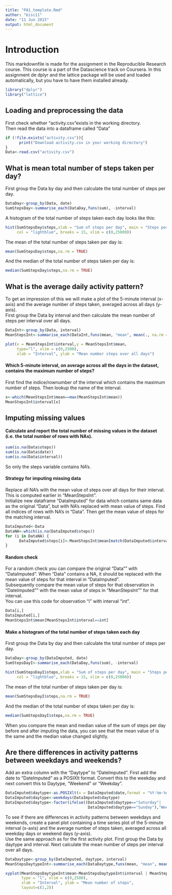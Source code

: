 ```yaml
---
title: "PA1_template.Rmd"
author: "bisc11"
date: "11 Jun 2015"
output: html_document
---
```



# Introduction
This markdownfile is made for the assignment in the Reproducible Research course. This course is a part of the Datascience track on Coursera. 
In this assignment de dplyr and the lattice package will be used and loaded automatically, but you have to have them  installed already.
```r
library("dplyr")
library("lattice")
```

  
## Loading and preprocessing the data
First check whether "activity.csv"exists in the working directory.  
Then read the data into a dataframe called "Data"
```r
if (!file.exists("activity.csv")){
      print("Download activity.csv in your working directory")
}
Data<-read.csv("activity.csv")
```
  
  
## What is mean total number of steps taken per day?
First group the Data by day and then calculate the total number of steps per day.
```r
DataDay<-group_by(Data, date)
SumStepsDay<-summarise_each(DataDay,funs(sum), -interval)
```
A histogram of the total number of steps taken each day looks like this:  
```r
hist(SumStepsDay$steps,xlab = "Sum of steps per day", main = "Steps per day",
     col = "lightblue", breaks = 15, xlim = c(0,25000))
```

The mean of the total number of steps taken per day is:
```r
mean(SumStepsDay$steps,na.rm = TRUE)
```

And the median of the total number of steps taken per day is:
```r
median(SumStepsDay$steps,na.rm = TRUE)
```


## What is the average daily activity pattern?
To get an impression of this we will make a plot of the 5-minute interval (x-axis) and the average number of steps taken, averaged across all days (y-axis).  
First group the Data by interval and then calculate the mean number of steps per interval over all days.
```r
DataInt<-group_by(Data, interval)
MeanStepsInt<-summarise_each(DataInt,funs(mean, "mean", mean(., na.rm = TRUE)), -date)
```

```r
plot(x = MeanStepsInt$interval,y = MeanStepsInt$mean, 
     type="l", xlim = c(0,2500),
     xlab = "Interval", ylab = "Mean number steps over all days")
```

#### Which 5-minute interval, on average across all the days in the dataset, contains the maximum number of steps?
First find the indice/rownumber of the interval which contains the maximum number of steps. Then lookup the name of the interval.
```r
x<-which(MeanStepsInt$mean==max(MeanStepsInt$mean))
MeanStepsInt$interval[x]
```


## Imputing missing values
#### Calculate and report the total number of missing values in the dataset (i.e. the total number of rows with NAs).
```r
sum(is.na(Data$steps))
sum(is.na(Data$date))
sum(is.na(Data$interval))
```
So only the steps variable contains NA's.  
  
#### Strategy for imputing missing data
Replace all NA's with the mean value of steps over all days for their interval. This is computed earlier in "MeanStepsInt".  
Initialize new dataframe "DataImputed" for data which contains same data as the original "Data", but with NA's replaced with mean value of steps. Find all indices of rows with NA's in "Data". Then get the mean value of steps for the matching interval.
```r
DataImputed<-Data
DataNA<-which(is.na(DataImputed$steps))
for (i in DataNA) {
      DataImputed$steps[i]<-MeanStepsInt$mean[match(DataImputed$interval[i],MeanStepsInt$interval)]
}
```

#### Random check
For a random check you can compare the original "Data"" with "DataImputed". When "Data" contains a NA, it should be replaced with the mean value of steps for that interval in "DataImputed".  
Subsequently compare the mean value of steps for that observation in "DateImputed"" with the mean value of steps in "MeanStepsInt"" for that interval.  
You can use this code for observation "i" with interval "int".
```r
Data[i,]
DataImputed[i,]
MeanStepsInt$mean[MeanStepsInt$interval==int]
```

#### Make a histogram of the total number of steps taken each day
First group the Data by day and then calculate the total number of steps per day.
```r
DataDay<-group_by(DataImputed, date)
SumStepsDayI<-summarise_each(DataDay,funs(sum), -interval)
```

```r
hist(SumStepsDayI$steps,xlab = "Sum of steps per day", main = "Steps per day",
     col = "lightblue", breaks = 15, xlim = c(0,25000))
```

The mean of the total number of steps taken per day is:
```r
mean(SumStepsDayI$steps,na.rm = TRUE)
```

And the median of the total number of steps taken per day is:
```r
median(SumStepsDayI$steps,na.rm = TRUE)
```

When you compare the mean and median value of the sum of steps per day before and after imputing the data, you can see that the mean value of is the same and the median value changed slightly.


## Are there differences in activity patterns between weekdays and weekends?
Add an extra column with the "Daytype" to "DateImputed". First add the date to "DateImputed" as a POSIXlt format. Convert this to the weekday and next convert this to Daytype, "Weekend" or "Weekday".
```r
DataImputed$daytype<-as.POSIXlt(x = DataImputed$date,format = "%Y-%m-%d")
DataImputed$daytype<-weekdays(DataImputed$daytype)
DataImputed$daytype<-factor(ifelse((DataImputed$daytype=="Saturday"|
                                    DataImputed$daytype=="Sunday"),"Weekend","Weekday"))
```

To see if there are differences in activity patterns between weekdays and weekends, create a panel plot containing a time series plot of the 5-minute interval (x-axis) and the average number of steps taken, averaged across all weekday days or weekend days (y-axis).  
Use the same approach as for the first activity plot. First group the Data by daytype and interval. Next calculate the mean number of steps per interval over all days.
```r
DataDaytype<-group_by(DataImputed, daytype, interval)
MeanStepsDaytypeInt<-summarise_each(DataDaytype,funs(mean, "mean", mean(., na.rm = TRUE)), -date)
```

```r
xyplot(MeanStepsDaytypeInt$mean~MeanStepsDaytypeInt$interval | MeanStepsDaytypeInt$daytype,
       type = "l", xlim = c(0,2500),
       xlab = "Interval", ylab = "Mean number of steps",
       layout=c(1,2))
```

